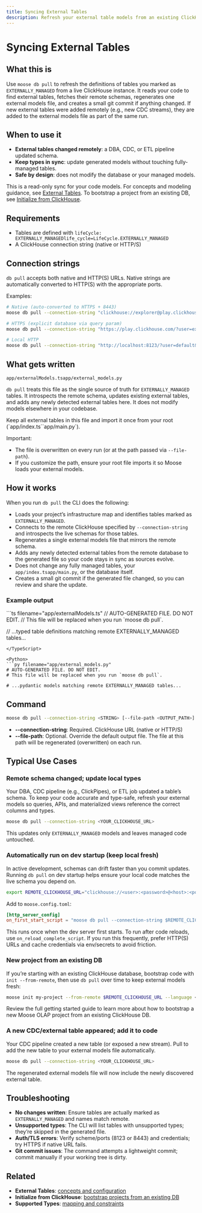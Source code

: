 ```yaml
---
title: Syncing External Tables
description: Refresh your external table models from an existing ClickHouse database
---
```



# Syncing External Tables

<LanguageSwitcher />

## What this is

Use `moose db pull` to refresh the definitions of tables you marked as `EXTERNALLY_MANAGED` from a live ClickHouse instance. It reads your code to find external tables, fetches their remote schemas, regenerates one external models file, and creates a small git commit if anything changed. If new external tables were added remotely (e.g., new CDC streams), they are added to the external models file as part of the same run.

## When to use it

- **External tables changed remotely**: a DBA, CDC, or ETL pipeline updated schema.
- **Keep types in sync**: update generated models without touching fully-managed tables.
- **Safe by design**: does not modify the database or your managed models.

<Callout type="info">This is a read-only sync for your code models. For concepts and modeling guidance, see [External Tables](/moose/olap/external-tables). To bootstrap a project from an existing DB, see [Initialize from ClickHouse](/moose/getting-started/from-clickhouse).</Callout>

## Requirements

- Tables are defined with <TypeScript inline>`lifeCycle: EXTERNALLY_MANAGED`</TypeScript><Python inline>`life_cycle=LifeCycle.EXTERNALLY_MANAGED`</Python>
- A ClickHouse connection string (native or HTTP/S)

## Connection strings

`db pull` accepts both native and HTTP(S) URLs. Native strings are automatically converted to HTTP(S) with the appropriate ports.

Examples:

```bash filename="Terminal" copy
# Native (auto-converted to HTTPS + 8443)
moose db pull --connection-string "clickhouse://explorer@play.clickhouse.com:9440/default"

# HTTPS (explicit database via query param)
moose db pull --connection-string "https://play.clickhouse.com/?user=explorer&database=default"

# Local HTTP
moose db pull --connection-string "http://localhost:8123/?user=default&database=default"
```

## What gets written

<TypeScript inline>`app/externalModels.ts`</TypeScript><Python inline>`app/external_models.py`</Python>

`db pull` treats this file as the single source of truth for `EXTERNALLY_MANAGED` tables. It introspects the remote schema, updates existing external tables, and adds any newly detected external tables here. It does not modify models elsewhere in your codebase.

<Callout type="warning" title="Structure for external tables">
Keep all external tables in this file and import it once from your root (<TypeScript inline>`app/index.ts`</TypeScript><Python inline>`app/main.py`</Python>).
</Callout>

Important:

- The file is overwritten on every run (or at the path passed via `--file-path`).
- If you customize the path, ensure your root file imports it so Moose loads your external models.

## How it works

When you run `db pull` the CLI does the following:

- Loads your project’s infrastructure map and identifies tables marked as `EXTERNALLY_MANAGED`.
- Connects to the remote ClickHouse specified by `--connection-string` and introspects the live schemas for those tables.
- Regenerates a single external models file that mirrors the remote schema.
- Adds any newly detected external tables from the remote database to the generated file so your code stays in sync as sources evolve.
- Does not change any fully managed tables, your <TypeScript inline>`app/index.ts`</TypeScript><Python inline>`app/main.py`</Python>, or the database itself.
- Creates a small git commit if the generated file changed, so you can review and share the update.

### Example output

<TypeScript>
```ts filename="app/externalModels.ts"
// AUTO-GENERATED FILE. DO NOT EDIT.
// This file will be replaced when you run `moose db pull`.

// ...typed table definitions matching remote EXTERNALLY_MANAGED tables...
```
</TypeScript>

<Python>
```py filename="app/external_models.py"
# AUTO-GENERATED FILE. DO NOT EDIT.
# This file will be replaced when you run `moose db pull`.

# ...pydantic models matching remote EXTERNALLY_MANAGED tables...
```
</Python>

## Command

```bash filename="Terminal" copy
moose db pull --connection-string <STRING> [--file-path <OUTPUT_PATH>]
```

- **--connection-string**: Required. ClickHouse URL (native or HTTP/S)
- **--file-path**: Optional. Override the default output file. The file at this path will be regenerated (overwritten) on each run.

## Typical Use Cases

### Remote schema changed; update local types
  Your DBA, CDC pipeline (e.g., ClickPipes), or ETL job updated a table’s schema. To keep your code accurate and type-safe, refresh your external models so queries, APIs, and materialized views reference the correct columns and types.
  ```bash filename="Terminal" copy
  moose db pull --connection-string <YOUR_CLICKHOUSE_URL>
  ```
  This updates only `EXTERNALLY_MANAGED` models and leaves managed code untouched.

### Automatically run on dev startup (keep local fresh)
  In active development, schemas can drift faster than you commit updates. Running `db pull` on dev startup helps ensure your local code matches the live schema you depend on.
  ```bash filename="Terminal" copy
  export REMOTE_CLICKHOUSE_URL="clickhouse://<user>:<password>@<host>:<port>/<database>"
  ```
  Add to `moose.config.toml`:
  ```toml filename="moose.config.toml" copy
  [http_server_config]
  on_first_start_script = "moose db pull --connection-string $REMOTE_CLICKHOUSE_URL"
  ```
  This runs once when the dev server first starts. To run after code reloads, use `on_reload_complete_script`. If you run this frequently, prefer HTTP(S) URLs and cache credentials via env/secrets to avoid friction.

### New project from an existing DB
  If you’re starting with an existing ClickHouse database, bootstrap code with `init --from-remote`, then use `db pull` over time to keep external models fresh:
  ```bash filename="Terminal" copy
  moose init my-project --from-remote $REMOTE_CLICKHOUSE_URL --language <typescript|python>
  ```

  <Callout type="info" title="See the full guide" ctaLink="/moose/getting-started/from-clickhouse" ctaLabel="Get started">
  Review the full getting started guide to learn more about how to bootstrap a new Moose OLAP project from an existing ClickHouse DB.
  </Callout>

### A new CDC/external table appeared; add it to code
  Your CDC pipeline created a new table (or exposed a new stream). Pull to add the new table to your external models file automatically.
  ```bash filename="Terminal" copy
  moose db pull --connection-string <YOUR_CLICKHOUSE_URL>
  ```
  The regenerated external models file will now include the newly discovered external table.

## Troubleshooting

- **No changes written**: Ensure tables are actually marked as `EXTERNALLY_MANAGED` and names match remote.
- **Unsupported types**: The CLI will list tables with unsupported types; they’re skipped in the generated file.
- **Auth/TLS errors**: Verify scheme/ports (8123 or 8443) and credentials; try HTTPS if native URL fails.
- **Git commit issues**: The command attempts a lightweight commit; commit manually if your working tree is dirty.

## Related

- **External Tables**: <a href="/moose/olap/external-tables">concepts and configuration</a>
- **Initialize from ClickHouse**: <a href="/moose/getting-started/from-clickhouse">bootstrap projects from an existing DB</a>
- **Supported Types**: <a href="/moose/olap/supported-types">mapping and constraints</a>


